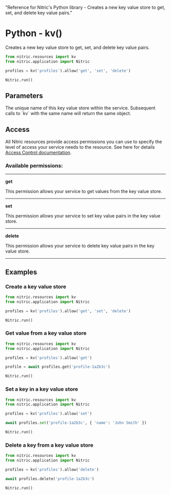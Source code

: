   "Reference for Nitric's Python library - Creates a new key value store to get, set, and delete key value pairs."

# Python - kv()

Creates a new key value store to get, set, and delete key value pairs.

```python
from nitric.resources import kv
from nitric.application import Nitric

profiles = kv('profiles').allow('get', 'set', 'delete')

Nitric.run()
```

## Parameters

<Properties>
  <Property name="name" required type="string">
    The unique name of this key value store within the service. Subsequent calls
    to `kv` with the same name will return the same object.
  </Property>
</Properties>

## Access

All Nitric resources provide access permissions you can use to specify the level of access your service needs to the resource. See here for details [Access Control documentation](/assets/access-control).

### Available permissions:

---

**get**

This permission allows your service to get values from the key value store.

---

**set**

This permission allows your service to set key value pairs in the key value store.

---

**delete**

This permission allows your service to delete key value pairs in the key value store.

---

## Examples

### Create a key value store

```python
from nitric.resources import kv
from nitric.application import Nitric

profiles = kv('profiles').allow('get', 'set', 'delete')

Nitric.run()
```

### Get value from a key value store

```python
from nitric.resources import kv
from nitric.application import Nitric

profiles = kv('profiles').allow('get')

profile = await profiles.get('profile-1a2b3c')

Nitric.run()
```

### Set a key in a key value store

```python
from nitric.resources import kv
from nitric.application import Nitric

profiles = kv('profiles').allow('set')

await profiles.set('profile-1a2b3c', { 'name': 'John Smith' })

Nitric.run()
```

### Delete a key from a key value store

```python
from nitric.resources import kv
from nitric.application import Nitric

profiles = kv('profiles').allow('delete')

await profiles.delete('profile-1a2b3c')

Nitric.run()
```
